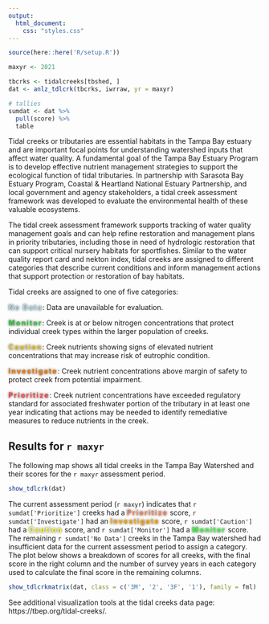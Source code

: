 ```yaml
---
output:
  html_document:
    css: "styles.css"
---
```


```r
source(here::here('R/setup.R'))

maxyr <- 2021

tbcrks <- tidalcreeks[tbshed, ]
dat <- anlz_tdlcrk(tbcrks, iwrraw, yr = maxyr)

# tallies
sumdat <- dat %>% 
  pull(score) %>% 
  table
```

Tidal creeks or tributaries are essential habitats in the Tampa Bay estuary and are important focal points for understanding watershed inputs that affect water quality. A fundamental goal of the Tampa Bay Estuary Program is to develop effective nutrient management strategies to support the ecological function of tidal tributaries. In partnership with Sarasota Bay Estuary Program, Coastal & Heartland National Estuary Partnership, and local government and agency stakeholders, a tidal creek assessment framework was developed to evaluate the environmental health of these valuable ecosystems. 

The tidal creek assessment framework supports tracking of water quality management goals and can help refine restoration and management plans in priority tributaries, including those in need of hydrologic restoration that can support critical nursery habitats for sportfishes.  Similar to the water quality report card and nekton index, tidal creeks are assigned to different categories that describe current conditions and inform management actions that support protection or restoration of bay habitats.

Tidal creeks are assigned to one of five categories: 

<span style="color:#ADD8E6; text-shadow: 0 0 4px #333; letter-spacing: 2px">__No Data__</span>: Data are unavailable for evaluation.

<span style="color:#2DC938; text-shadow: 0 0 4px #333; letter-spacing: 2px">__Monitor__</span>: Creek is at or below nitrogen concentrations that protect individual creek types within the larger population of creeks.

<span style="color:#E9C318; text-shadow: 0 0 4px #333; letter-spacing: 2px">__Caution__</span>: Creek nutrients showing signs of elevated nutrient concentrations that may increase risk of eutrophic condition.

<span style="color:#EE7600; text-shadow: 0 0 4px #333; letter-spacing: 2px">__Investigate__</span>: Creek nutrient concentrations above margin of safety to protect creek from potential impairment.  

<span style="color:#FF4040; text-shadow: 0 0 4px #333; letter-spacing: 2px">__Prioritize__</span>: Creek nutrient concentrations have exceeded regulatory standard for associated freshwater portion of the tributary in at least one year indicating that actions may be needed to identify remediative measures to reduce nutrients in the creek.

## Results for `r maxyr`

The following map shows all tidal creeks in the Tampa Bay Watershed and their scores for the `r maxyr` assessment period. 

```r
show_tdlcrk(dat)
```

The current assessment period (`r maxyr`) indicates that `r sumdat['Prioritize']` creeks had a <span style="color:#FF7F50; text-shadow: 0 0 4px #333; letter-spacing: 2px">__Prioritize__</span> score, `r sumdat['Investigate']` had an <span style="color:#FFA500; text-shadow: 0 0 4px #333; letter-spacing: 2px">__Investigate__</span> score, `r sumdat['Caution']` had a <span style="color:#F9FF33; text-shadow: 0 0 4px #333; letter-spacing: 2px">__Caution__</span> score, and `r sumdat['Monitor']` had a <span style="color:#33FF3B; text-shadow: 0 0 4px #333; letter-spacing: 2px">__Monitor__</span> score.  The remaining `r sumdat['No Data']` creeks in the Tampa Bay watershed had insufficient data for the current assessment period to assign a category.  The plot below shows a breakdown of scores for all creeks, with the final score in the right column and the number of survey years in each category used to calculate the final score in the remaining columns. 

```r
show_tdlcrkmatrix(dat, class = c('3M', '2', '3F', '1'), family = fml)
```

See additional visualization tools at the tidal creeks data page: https://tbep.org/tidal-creeks/.

<script type="text/javascript" src="js/iframeResizer.contentWindow.min.js"></script>

